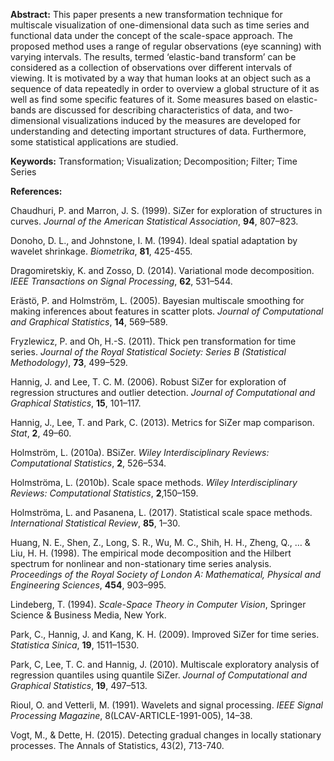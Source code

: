 <span>**Abstract:**</span> This paper presents a new transformation
technique for multiscale visualization of one-dimensional data such as
time series and functional data under the concept of the scale-space
approach. The proposed method uses a range of regular observations (eye
scanning) with varying intervals. The results, termed ‘elastic-band
transform’ can be considered as a collection of observations over
different intervals of viewing. It is motivated by a way that human
looks at an object such as a sequence of data repeatedly in order to
overview a global structure of it as well as find some specific features
of it. Some measures based on elastic-bands are discussed for describing
characteristics of data, and two-dimensional visualizations induced by
the measures are developed for understanding and detecting important
structures of data. Furthermore, some statistical applications are
studied.

<span>**Keywords:**</span> Transformation; Visualization; Decomposition;
Filter; Time Series

<span>**References:**</span>

Chaudhuri, P. and Marron, J. S. (1999). SiZer for exploration of
structures in curves. <span>*Journal of the American Statistical
Association*</span>, <span>**94**</span>, 807–823.

Donoho, D. L., and Johnstone, I. M. (1994). Ideal spatial adaptation by
wavelet shrinkage. <span>*Biometrika*</span>, <span>**81**</span>,
425-455.

Dragomiretskiy, K. and Zosso, D. (2014). Variational mode decomposition.
<span>*IEEE Transactions on Signal Processing*</span>,
<span>**62**</span>, 531–544.

Erästö, P. and Holmström, L. (2005). Bayesian multiscale smoothing for
making inferences about features in scatter plots. <span>*Journal of
Computational and Graphical Statistics*</span>, <span>**14**</span>,
569–589.

Fryzlewicz, P. and Oh, H.-S. (2011). Thick pen transformation for time
series. <span>*Journal of the Royal Statistical Society: Series B
(Statistical Methodology)*</span>, <span>**73**</span>, 499–529.

Hannig, J. and Lee, T. C. M. (2006). Robust SiZer for exploration of
regression structures and outlier detection. <span>*Journal of
Computational and Graphical Statistics*</span>, <span>**15**</span>,
101–117.

Hannig, J., Lee, T. and Park, C. (2013). Metrics for SiZer map
comparison. <span>*Stat*</span>, <span>**2**</span>, 49–60.

Holmström, L. (2010a). BSiZer. <span>*Wiley Interdisciplinary Reviews:
Computational Statistics*</span>, <span>**2**</span>, 526–534.

Holmströma, L. (2010b). Scale space methods. <span>*Wiley
Interdisciplinary Reviews: Computational Statistics*</span>,
<span>**2**</span>,150–159.

Holmströma, L. and Pasanena, L. (2017). Statistical scale space methods.
<span>*International Statistical Review*</span>, <span>**85**</span>,
1–30.

Huang, N. E., Shen, Z., Long, S. R., Wu, M. C., Shih, H. H., Zheng, Q.,
... & Liu, H. H. (1998). The empirical mode decomposition and the
Hilbert spectrum for nonlinear and non-stationary time series analysis.
<span>*Proceedings of the Royal Society of London A: Mathematical,
Physical and Engineering Sciences*</span>, <span>**454**</span>,
903–995.

Lindeberg, T. (1994). <span>*Scale-Space Theory in Computer
Vision*</span>, Springer Science & Business Media, New York.

Park, C., Hannig, J. and Kang, K. H. (2009). Improved SiZer for time
series. <span>*Statistica Sinica*</span>, <span>**19**</span>,
1511–1530.

Park, C, Lee, T. C. and Hannig, J. (2010). Multiscale exploratory
analysis of regression quantiles using quantile SiZer. <span>*Journal of
Computational and Graphical Statistics*</span>, <span>**19**</span>,
497–513.

Rioul, O. and Vetterli, M. (1991). Wavelets and signal processing.
<span>*IEEE Signal Processing Magazine*</span>,
8(LCAV-ARTICLE-1991-005), 14–38.

Vogt, M., & Dette, H. (2015). Detecting gradual changes in locally
stationary processes. The Annals of Statistics, 43(2), 713-740.
